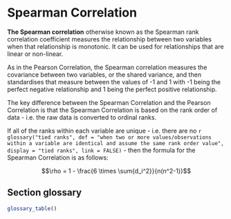 # Spearman Correlation

**The Spearman correlation** otherwise known as the Spearman rank correlation coefficient measures the relationship between two variables when that relationship is monotonic. It can be used for relationships that are linear or non-linear. 

As in the Pearson Correlation, the Spearman correlation measures the covariance between two variables, or the shared variance, and then standardises that measure between the values of -1 and 1 with -1 being the perfect negative relationship and 1 being the perfect positive relationship.

The key difference between the Spearman Correlation and the Pearson Correlation is that the Spearman Correlation is based on the rank order of data - i.e. the raw data is converted to ordinal ranks.

If all of the ranks within each variable are unique - i.e. there are no `r glossary("tied ranks", def = "when two or more values/observations within a variable are identical and assume the same rank order value", display = "tied ranks", link = FALSE)` - then the formula for the Spearman Correlation is as follows:

$$\rho = 1 - \frac{6 \times \sum{d_i^2}}{n(n^2-1)}$$

## Section glossary

```r

glossary_table()
```

